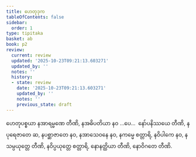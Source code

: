 ```yaml
---
title: ဟေတုဒုက
tableOfContents: false
sidebar:
  order: 1
type: tipitaka
basket: ab
book: p2
review:
  current: review
  updated: '2025-10-23T09:21:13.603271'
  updated_by: ''
  notes: ''
  history:
  - state: review
    date: '2025-10-23T09:21:13.603271'
    updated_by: ''
    notes: ''
    previous_state: draft
---
```



<ReviewStatus review={frontmatter.review} showDetails={true} />

<HypothesisAnnotation frontmatter={frontmatter} />

<DynamicBreadcrumb />

<Division number="49" book="p2" e="ch" v="38" p="103">

<Paragraph number="1444" book="p2">
ဟေတုပစ္စယာ နအာရမ္မဏေ တီဏိ, နအဓိပတိယာ နဝ …ပေ…  နော်ပနိဿယေ တီဏိ, နပုရေဇာတေ ဆ, နပစ္ဆာဇာတေ နဝ, နအာသေဝနေ နဝ, နကမ္မေ စတ္တာရိ, နဝိပါကေ နဝ, နသမ္ပယုတ္တေ တီဏိ, နဝိပ္ပယုတ္တေ စတ္တာရိ, နောနတ္ထိယာ တီဏိ, နောဝိဂတေ တီဏိ.
</Paragraph>
</Division>